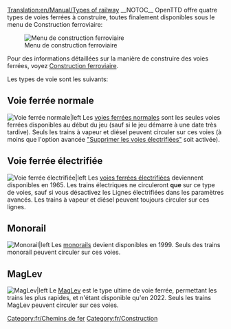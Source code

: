 [[Translation:en/Manual/Types of railway]]
{{fr/Type de chemin de fer}}
__NOTOC__
OpenTTD offre quatre types de voies  ferrées à construire, toutes finalement disponibles sous le menu de Construction ferroviaire:

[[File:fr/Openttd-rail1.png|Menu de construction ferroviaire]]

Pour des informations détaillées sur la manière de construire des voies ferrées, voyez [[fr/Manual/Construction Ferroviaire|Construction ferroviaire]].

Les types de voie sont les suivants:

==Voie ferrée normale==
[[File:en/NRail1Piece.png|Voie ferrée normale|left]]
Les [[fr/Manual/Lignes ferroviaires|voies ferrées normales]] sont les seules voies ferrées disponibles au début du jeu (sauf si le jeu démarre à une date très tardive). Seuls les trains à vapeur et diésel peuvent circuler sur ces voies (à moins que l'option avancée [[fr/Archive/Manual/Settings/Options avancées/Véhicules#Supprimer les voies électrifiées|"Supprimer les voies électrifiées"]] soit activée).

==Voie ferrée électrifiée==
[[File:en/ERail1Piece.png|Voie ferrée électrifiée|left]]
Les [[fr/Manual/Chemin de fer électrifié|voies ferrées électrifiées]] deviennent disponibles en 1965. Les trains électriques ne circuleront '''que''' sur ce type de voies, sauf si vous désactivez les Lignes électrifiées dans les paramètres avancés. Les trains à vapeur et diésel peuvent toujours circuler sur ces lignes.

==Monorail==
[[File:en/Monorail1Piece.png|Monorail|left]]
Les [[fr/Manual/Base Set/Monorail|monorails]] devient disponibles en 1999. Seuls des trains monorail peuvent circuler sur ces voies.

==MagLev==
[[File:en/Maglev1Piece.png|MagLev|left]]
Le [[fr/Manual/Base Set/MagLev|MagLev]] est le type ultime de voie ferrée, permettant les trains les plus rapides, et n'étant disponible qu'en 2022. Seuls les trains MagLev peuvent circuler sur ces voies.

[[Category:fr/Chemins de fer]]
[[Category:fr/Construction]]
